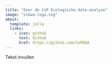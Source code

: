 ```yaml
---
title: "Over de CoP Ecologische data-analyse"
image: "stowa-logo.svg"
about:
  template: jolla
  links:
    - icon: github
      text: Github
      href: https://github.com/CoPEDA
---
```


Tekst invullen
